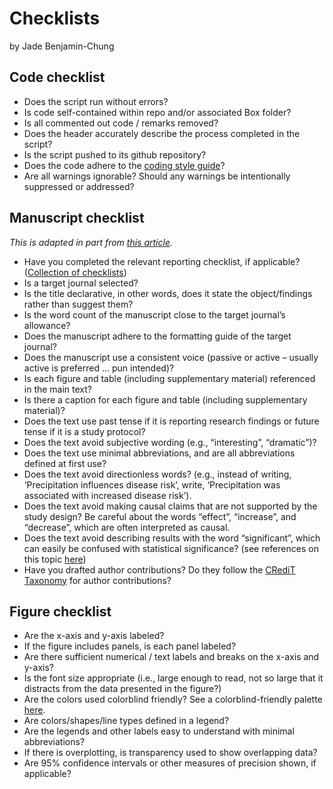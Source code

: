 # Checklists

by Jade Benjamin-Chung 

## Code checklist
- Does the script run without errors?
- Is code self-contained within repo and/or associated Box folder?
- Is all commented out code / remarks removed? 
- Does the header accurately describe the process completed in the script? 
- Is the script pushed to its github repository?
- Does the code adhere to the [coding style guide](https://jadebc.github.io/lab-manual/coding-style.html)? 
- Are all warnings ignorable? Should any warnings be intentionally suppressed or addressed?


## Manuscript checklist
*This is adapted in part from [this article](https://www.nature.com/articles/d41586-019-01431-z).*

- Have you completed the relevant reporting checklist, if applicable? ([Collection of checklists](https://www.equator-network.org/about-us/what-is-a-reporting-guideline/))
- Is a target journal selected?
- Is the title declarative, in other words, does it state the object/findings rather than suggest them?
- Is the word count of the manuscript close to the target journal's allowance?
- Does the manuscript adhere to the formatting guide of the target journal?
- Does the manuscript use a consistent voice (passive or active -- usually active is preferred ... pun intended)?
- Is each figure and table (including supplementary material) referenced in the main text?
- Is there a caption for each figure and table (including supplementary material)?
- Does the text use past tense if it is reporting research findings or future tense if it is a study protocol? 
- Does the text avoid subjective wording (e.g., "interesting", "dramatic")?
- Does the text use minimal abbreviations, and are all abbreviations defined at first use?
- Does the text avoid directionless words? (e.g., instead of writing, ‘Precipitation influences disease risk’, write, ‘Precipitation was associated with increased disease risk’). 
- Does the text avoid making causal claims that are not supported by the study design? Be careful about the words "effect", "increase", and "decrease", which are often interpreted as causal. 
- Does the text avoid describing results with the word "significant", which can easily be confused with statistical significance? (see references on this topic [here](https://journals.lww.com/epidem/Fulltext/2001/05000/The_Value_of_P.2.aspx))
- Have you drafted author contributions? Do they follow the [CRediT Taxonomy](https://journals.plos.org/plosone/s/authorship/?utm_source=plos&utm_medium=blog&utm_campaign=plos-1607-credit#loc-author-contributions) for author contributions?

## Figure checklist
- Are the x-axis and y-axis labeled?
- If the figure includes panels, is each panel labeled?
- Are there sufficient numerical / text labels and breaks on the x-axis and y-axis? 
- Is the font size appropriate (i.e., large enough to read, not so large that it distracts from the data presented in the figure?)
- Are the colors used colorblind friendly? See a colorblind-friendly palette [here](http://www.cookbook-r.com/Graphs/Colors_(ggplot2)/#a-colorblind-friendly-palette).
- Are colors/shapes/line types defined in a legend?
- Are the legends and other labels easy to understand with minimal abbreviations? 
- If there is overplotting, is transparency used to show overlapping data? 
- Are 95% confidence intervals or other measures of precision shown, if applicable?
